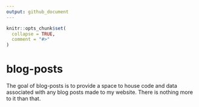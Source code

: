 ```yaml
---
output: github_document
---
```


<!-- README.md is generated from README.Rmd. Please edit that file -->

```r
knitr::opts_chunk$set(
  collapse = TRUE,
  comment = "#>"
)
```

# blog-posts

<!-- badges: start -->
<!-- badges: end -->

The goal of blog-posts is to provide a space to house code and data associated with any blog posts made to my website. There is nothing more to it than that.


